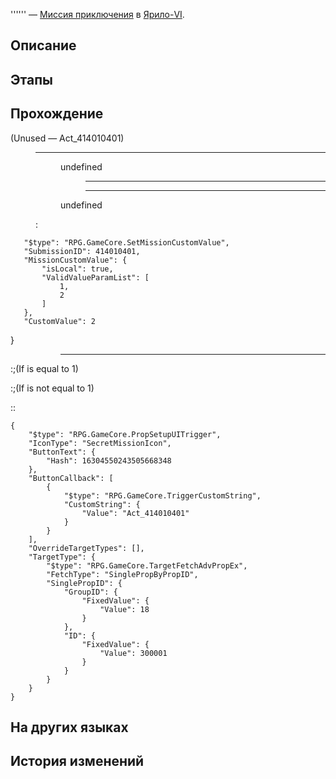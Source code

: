 {{Дополнить|Диалоги.}}
{{Миссия Инфобокс
|id              = 4140104
|Название        = 
|Изображение     = Миссия Освоения .png
|Тип             = Миссия приключения
|События         = 
|Глава           = 
|Условия         = Завершена [[Продолжение Освоения]] ''[[Рынок будущего II]]''
|Персонажи       = Клара; Наташа; Первопроходец; Рысь; Страж; Хук
|СтартЛокация    = [[Ярило-VI]] — [[Столп творения]]
|Локации         = Столп творения
|Предыдущая      = 
|Следующая       = 
|Награды         = Конденсированный эфир*1; Shield (Item)*20; Кредиты*3 000
}}
'''''' — [[Миссия приключения]] в [[Ярило-VI]].

==Описание==
{{Описание|<!--официальное описание из Перекрёстка судеб-->}}

==Этапы==


==Прохождение==
{{Дополнить}}

;(Unused &mdash; Act_414010401)
:----
:<!--Unknown TalkSentence: 414040001-->
:<!--Unknown TalkSentence: 414040002-->
:<!--Unknown TalkSentence: 414040003-->
::{{Диалог|Стрелка}} undefined
:::----
:::----
::<!--Unknown TalkSentence: 414040007-->
::<!--Unknown TalkSentence: 414040008-->
::<!--Unknown TalkSentence: 414040009-->
::<!--Unknown TalkSentence: 414040010-->
::<!--Unknown TalkSentence: 414040011-->
::<!--Unknown TalkSentence: 414040012-->
::{{Диалог|Выход}} undefined
::<!--Unknown TalkSentence: 414040006-->
::<pre>{
	"$type": "RPG.GameCore.SetMissionCustomValue",
	"SubmissionID": 414010401,
	"MissionCustomValue": {
		"isLocal": true,
		"ValidValueParamList": [
			1,
			2
		]
	},
	"CustomValue": 2
}</pre>
:::----
:;(If {{F|MissionCV-4140104-undefined}} is equal to 1)
:;(If {{F|MissionCV-4140104-undefined}} is not equal to 1)
::<pre>{
	"$type": "RPG.GameCore.PropSetupUITrigger",
	"IconType": "SecretMissionIcon",
	"ButtonText": {
		"Hash": 16304550243505668348
	},
	"ButtonCallback": [
		{
			"$type": "RPG.GameCore.TriggerCustomString",
			"CustomString": {
				"Value": "Act_414010401"
			}
		}
	],
	"OverrideTargetTypes": [],
	"TargetType": {
		"$type": "RPG.GameCore.TargetFetchAdvPropEx",
		"FetchType": "SinglePropByPropID",
		"SinglePropID": {
			"GroupID": {
				"FixedValue": {
					"Value": 18
				}
			},
			"ID": {
				"FixedValue": {
					"Value": 300001
				}
			}
		}
	}
}</pre>
{{Диалог Конец}}

==На других языках==
{{На других языках
|en   = 
|zhs  = 
|zht  = 
|ja   = 
|ko   = 
|es   = 
|fr   = 
|ru   = 
|th   = 
|vi   = 
|de   = 
|id   = 
|pt   = 
}}

==История изменений==
{{История изменений|2.7}}
